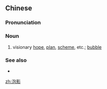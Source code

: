 ==Chinese==
{{zh-forms}}

===Pronunciation===
{{zh-pron
|m=pàoyǐng
|c=paau1 jing2
|mn=qz:phàu-iáⁿ/xm,zz:phàu-éng
|cat=n
}}

===Noun===
{{zh-noun}}

# visionary [[hope]], [[plan]], [[scheme]], etc.; [[bubble]]

===See also===
* {{zh-l|化為泡影}}

[[zh:泡影]]